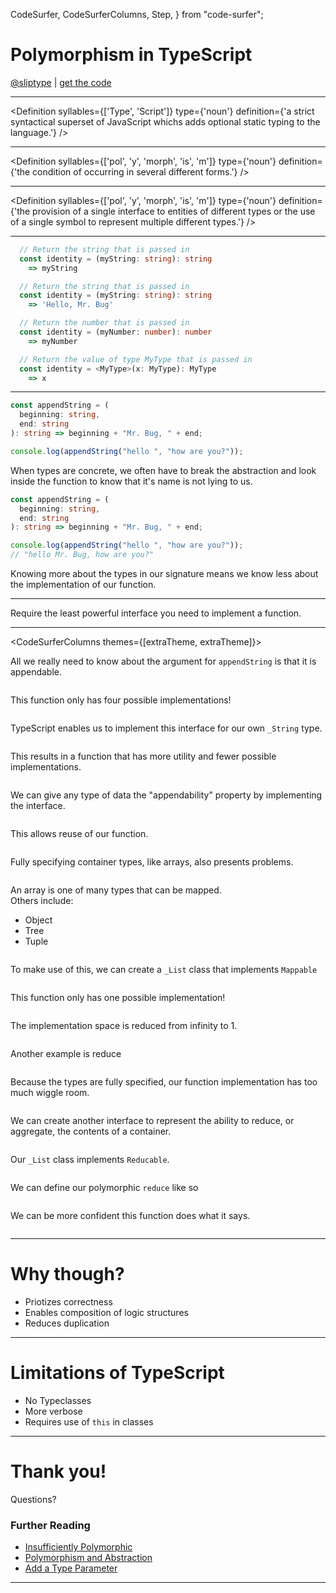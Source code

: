   CodeSurfer,
  CodeSurferColumns,
  Step,
} from "code-surfer";


# Polymorphism in TypeScript

<span>
<a href="https://github.com/sliptype">@sliptype</a>
<span style={{marginLeft: '1rem', marginRight: '1rem'}}>
|
</span>
<a href="https://codesandbox.io/s/polymorphism-in-typescript-pwqx3">get the code</a>
</span>

---

<Definition
  syllables={['Type', 'Script']}
  type={'noun'}
  definition={'a strict syntactical superset of JavaScript whichs adds optional static typing to the language.'}
  />

---

<Definition
  syllables={['pol', 'y', 'morph', 'is', 'm']}
  type={'noun'}
  definition={'the condition of occurring in several different forms.'}
  />

---

<Definition
  syllables={['pol', 'y', 'morph', 'is', 'm']}
  type={'noun'}
  definition={'the provision of a single interface to entities of different types or the use of a single symbol to represent multiple different types.'}
  />

---

<CodeSurfer>

```ts title="Type Signatures" subtitle="Define the inputs and outputs for a function"
  // Return the string that is passed in
  const identity = (myString: string): string
    => myString
```

```ts title="Monomorphic Functions" subtitle="Have a large implementation space"
  // Return the string that is passed in
  const identity = (myString: string): string
    => 'Hello, Mr. Bug'
```

```ts title="Monomorphic Functions" subtitle="Duplicate logic for multiple data types"
  // Return the number that is passed in
  const identity = (myNumber: number): number
    => myNumber
```

```ts title="Type Parameters" subtitle="Allow for a more generic implementation of the function"
  // Return the value of type MyType that is passed in
  const identity = <MyType>(x: MyType): MyType
    => x
```

</CodeSurfer>

---

<CodeSurferColumns themes={[github]}>

<Step>

```ts 1:4 title="Monomorphic Functions"
const appendString = (
  beginning: string,
  end: string
): string => beginning + "Mr. Bug, " + end;

console.log(appendString("hello ", "how are you?"));
```

<Text>
  When types are concrete, we often have to break the abstraction and look inside the function to know that it's name is not lying to us.
</Text>

</Step>

<Step>

```ts 6:7 title="Monomorphic Functions"
const appendString = (
  beginning: string,
  end: string
): string => beginning + "Mr. Bug, " + end;

console.log(appendString("hello ", "how are you?"));
// "hello Mr. Bug, how are you?"
```

<Text>
  Knowing more about the types in our signature means we know less about the implementation of our function.
</Text>

</Step>

</CodeSurferColumns>

---

<Text>

  Require the least powerful interface you need to implement a function.
</Text>

---

<CodeSurferColumns themes={[extraTheme, extraTheme]}>

<Step>

<Text>
  All we really need to know about the argument for <Code>appendString</Code> is that it is appendable.
</Text>

```ts 1:5 file=./polymorphism.ts title="Appendable Interface"
```

</Step>

<Step>

<Text>
  This function only has four possible implementations!
</Text>

```ts 7:10 file=./polymorphism.ts title="Polymorphic Append"
```

</Step>

<Step>

<Text>
  TypeScript enables us to implement this interface for our own <Code>_String</Code> type.
</Text>

```ts 12:22 file=./polymorphism.ts title="Implementing Appendable"
```

</Step>

<Step>

<Text>
  This results in a function that has more utility and fewer possible implementations.
</Text>

```ts 24:30 file=./polymorphism.ts title="Polymorphic Append"
```

</Step>

<Step>

<Text>
  We can give any type of data the "appendability" property by implementing the interface.
</Text>

```ts 32:42 file=./polymorphism.ts title="Implementing Appendable"
```

</Step>

<Step>

<Text>
  This allows reuse of our function.
</Text>

```ts 43:50 file=./polymorphism.ts title="Polymorphic Append"
```

</Step>

<Step>

<Text>
  Fully specifying container types, like arrays, also presents problems.
</Text>

```ts 52:70 file=./polymorphism.ts title="Monomorphic Map"
```

</Step>

<Step>

<Text>
  An array is one of many types that can be mapped.
  <div style={{marginTop: '2rem', textAlign: 'left'}}>
    Others include:
    <ul>
      <li>Object</li>
      <li>Tree</li>
      <li>Tuple</li>
    </ul>
  </div>
</Text>

```ts 72:81 file=./polymorphism.ts title="Mappable Interface"
```

</Step>

<Step>

<Text>
  To make use of this, we can create a <Code>_List</Code> class that implements <Code>Mappable</Code>
</Text>

```ts 83:100 file=./polymorphism.ts title="Implementing Mappable"
```

</Step>

<Step>

<Text>
  This function only has one possible implementation!
</Text>

```ts 101:105 file=./polymorphism.ts title="Polymorphic Map"
```

</Step>

<Step>

<Text>
  The implementation space is reduced from infinity to 1.
</Text>

```ts 106:113 file=./polymorphism.ts title="Polymorphic Map"
```

</Step>

<Step>

<Text>
  Another example is reduce
</Text>

```ts 113:128 file=./polymorphism.ts title="Monomorphic Reduce"
```

</Step>

<Step>

<Text>
  Because the types are fully specified, our function implementation has too much wiggle room.
</Text>

```ts 129:138 file=./polymorphism.ts title="Monomorphic Reduce"
```

</Step>

<Step>

<Text>
  We can create another interface to represent the ability to reduce, or aggregate, the contents of a container.
</Text>

```ts 139:152 file=./polymorphism.ts title="Reducable Interface"
```

</Step>

<Step>

<Text>
  Our <Code>_List</Code> class implements <Code>Reducable</Code>.
</Text>

```ts 152:176 file=./polymorphism.ts title="Implementing Reducable"
```

</Step>

<Step>

<Text>
  We can define our polymorphic <Code>reduce</Code> like so
</Text>

```ts 177:187 file=./polymorphism.ts title="Polymorphic Reduce"
```

</Step>

<Step>

<Text>
  We can be more confident this function does what it says.
</Text>

```ts 189:205 file=./polymorphism.ts title="Polymorphic Reduce"
```

</Step>

</CodeSurferColumns>

---

# Why though?
<ul>
  <Appear>
  <li>
    Priotizes correctness
  </li>
  <li>
    Enables composition of logic structures
  </li>
  <li>
    Reduces duplication
  </li>
  </Appear>
</ul>

---

# Limitations of TypeScript
<ul>
  <Appear>
  <li>
    No Typeclasses
  </li>
  <li>
    More verbose
  </li>
  <li>
    Requires use of <Code>this</Code> in classes
  </li>
  </Appear>
</ul>

---

# Thank you!
Questions?

### Further Reading
- <a href="http://degoes.net/articles/insufficiently-polymorphic">Insufficiently Polymorphic</a>
- <a href="https://soundcloud.com/lambda-cast/9-polymorphism-and-abstraction">Polymorphism and Abstraction</a>
- <a href="https://www.youtube.com/watch?v=BHjIl81HgfE">Add a Type Parameter</a>

---